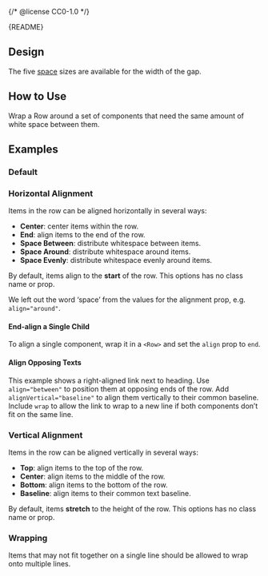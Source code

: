 {/* @license CC0-1.0 */}


<Meta of={RowStories} />

<Markdown>{README}</Markdown>

## Design

The five [space](/docs/docs-design-guidelines-space--docs) sizes are available for the width of the gap.

## How to Use

Wrap a Row around a set of components that need the same amount of white space between them.

## Examples

### Default

<Primary />

<Controls />

### Horizontal Alignment

Items in the row can be aligned horizontally in several ways:

- **Center**: center items within the row.
- **End**: align items to the end of the row.
- **Space Between**: distribute whitespace between items.
- **Space Around**: distribute whitespace around items.
- **Space Evenly**: distribute whitespace evenly around items.

By default, items align to the **start** of the row. This options has no class name or prop.

We left out the word ‘space’ from the values for the alignment prop, e.g. `align="around"`.

<Canvas of={RowStories.HorizontalAlignment} />

#### End-align a Single Child

To align a single component, wrap it in a `<Row>` and set the `align` prop to `end`.

<Canvas of={RowStories.EndAlignASingleChild} />

#### Align Opposing Texts

This example shows a right-aligned link next to heading.
Use `align="between"` to position them at opposing ends of the row.
Add `alignVertical="baseline"` to align them vertically to their common baseline.
Include `wrap` to allow the link to wrap to a new line if both components don’t fit on the same line.

<Canvas of={RowStories.AlignOpposingTexts} />

### Vertical Alignment

Items in the row can be aligned vertically in several ways:

- **Top**: align items to the top of the row.
- **Center**: align items to the middle of the row.
- **Bottom**: align items to the bottom of the row.
- **Baseline**: align items to their common text baseline.

By default, items **stretch** to the height of the row. This options has no class name or prop.

<Canvas of={RowStories.VerticalAlignment} />

### Wrapping

Items that may not fit together on a single line should be allowed to wrap onto multiple lines.

<Canvas of={RowStories.Wrapping} />
